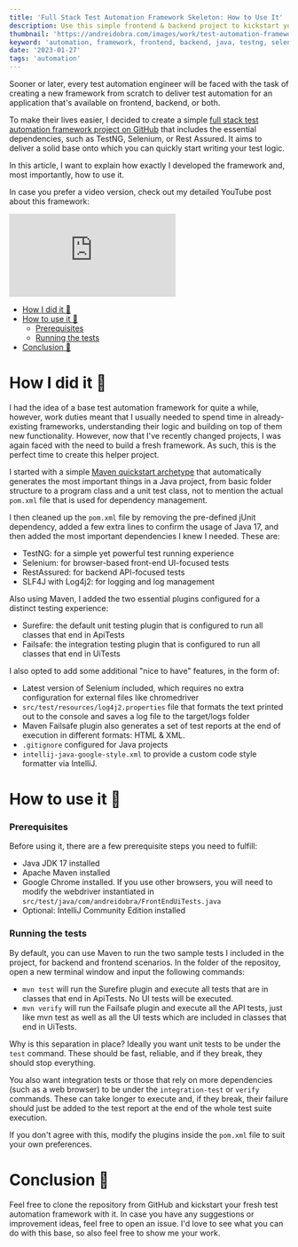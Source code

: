 ```yaml
---
title: 'Full Stack Test Automation Framework Skeleton: How to Use It'
description: Use this simple frontend & backend project to kickstart your new automation frameworks
thumbnail: 'https://andreidobra.com/images/work/test-automation-framework-skeleton-header.png'
keyword: 'automation, framework, frontend, backend, java, testng, selenium, rest assured, github, testing, test, qa, quality assurance, software testing'
date: '2023-01-27'
tags: 'automation'
---
```


Sooner or later, every test automation engineer will be faced with the task of creating a new framework from scratch to deliver test automation for an application that's available on frontend, backend, or both.

To make their lives easier, I decided to create a simple [full stack test automation framework project on GitHub](https://github.com/andreidbr/test-automation-framework-skeleton) that includes the essential dependencies, such as TestNG, Selenium, or Rest Assured. It aims to deliver a solid base onto which you can quickly start writing your test logic.

In this article, I want to explain how exactly I developed the framework and, most importantly, how to use it.

In case you prefer a video version, check out my detailed YouTube post about this framework:

<iframe
  class="video"
  src="https://www.youtube.com/embed/LT_6Sbs4Tis"
  title="YouTube video player"
  frameborder="0"
  allow="accelerometer; autoplay; clipboard-write; encrypted-media; gyroscope; picture-in-picture; web-share"
  allowfullscreen
></iframe>

- [How I did it 🧐](#how-i-did-it-)
- [How to use it 💪](#how-to-use-it-)
  - [Prerequisites](#prerequisites)
  - [Running the tests](#running-the-tests)
- [Conclusion 🏁](#conclusion-)

# How I did it 🧐

I had the idea of a base test automation framework for quite a while, however, work duties meant that I usually needed to spend time in already-existing frameworks, understanding their logic and building on top of them new functionality. However, now that I've recently changed projects, I was again faced with the need to build a fresh framework. As such, this is the perfect time to create this helper project.

I started with a simple [Maven quickstart archetype](https://maven.apache.org/archetypes/maven-archetype-quickstart/) that automatically generates the most important things in a Java project, from basic folder structure to a program class and a unit test class, not to mention the actual `pom.xml` file that is used for dependency management.

I then cleaned up the `pom.xml` file by removing the pre-defined jUnit dependency, added a few extra lines to confirm the usage of Java 17, and then added the most important dependencies I knew I needed. These are:

- TestNG: for a simple yet powerful test running experience
- Selenium: for browser-based front-end UI-focused tests
- RestAssured: for backend API-focused tests
- SLF4J with Log4j2: for logging and log management

Also using Maven, I added the two essential plugins configured for a distinct testing experience:

- Surefire: the default unit testing plugin that is configured to run all classes that end in ApiTests
- Failsafe: the integration testing plugin that is configured to run all classes that end in UiTests

I also opted to add some additional "nice to have" features, in the form of:

- Latest version of Selenium included, which requires no extra configuration for external files like chromedriver
- `src/test/resources/log4j2.properties` file that formats the text printed out to the console and saves a log file to the target/logs folder
- Maven Failsafe plugin also generates a set of test reports at the end of execution in different formats: HTML & XML.
- `.gitignore` configured for Java projects
- `intellij-java-google-style.xml` to provide a custom code style formatter via IntelliJ.

# How to use it 💪

### Prerequisites

Before using it, there are a few prerequisite steps you need to fulfill:

- Java JDK 17 installed
- Apache Maven installed
- Google Chrome installed. If you use other browsers, you will need to modify the webdriver instantiated in `src/test/java/com/andreidobra/FrontEndUiTests.java`
- Optional: IntelliJ Community Edition installed

### Running the tests

By default, you can use Maven to run the two sample tests I included in the project, for backend and frontend scenarios. In the folder of the repositoy, open a new terminal window and input the following commands:

- `mvn test` will run the Surefire plugin and execute all tests that are in classes that end in ApiTests. No UI tests will be executed.
- `mvn verify` will run the Failsafe plugin and execute all the API tests, just like mvn test as well as all the UI tests which are included in classes that end in UiTests.

Why is this separation in place? Ideally you want unit tests to be under the `test` command. These should be fast, reliable, and if they break, they should stop everything.

You also want integration tests or those that rely on more dependencies (such as a web browser) to be under the `integration-test` or `verify` commands. These can take longer to execute and, if they break, their failure should just be added to the test report at the end of the whole test suite execution.

If you don't agree with this, modify the plugins inside the `pom.xml` file to suit your own preferences.

# Conclusion 🏁

Feel free to clone the repository from GitHub and kickstart your fresh test automation framework with it. In case you have any suggestions or improvement ideas, feel free to open an issue. I'd love to see what you can do with this base, so also feel free to show me your work.
